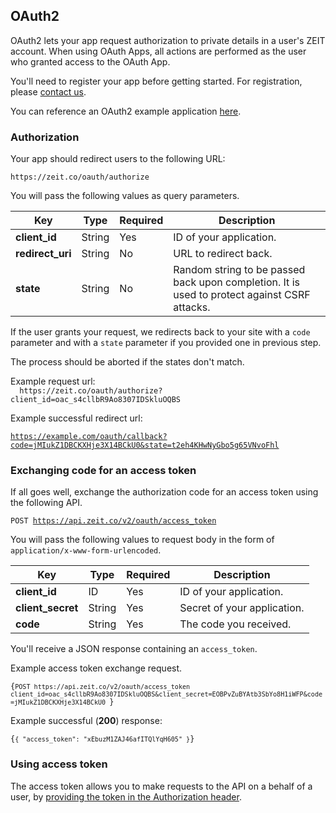 
## OAuth2

OAuth2 lets your app request authorization to private details in a user's ZEIT account.
When using OAuth Apps, all actions are performed as the user who granted access to the OAuth App.

You'll need to register your app before getting started. For registration, please [contact us](mailto:team@zeit.co).

You can reference an OAuth2 example application [here](https://github.com/zeit/zeit-oauth2-example).

### Authorization

Your app should redirect users to the following URL:

```
https://zeit.co/oauth/authorize
```

You will pass the following values as query parameters.

<!-- prettier-ignore -->
| Key | <HelpLink href="#api-basics/types" hasIcon>Type</HelpLink> | Required | Description |
| -- | -- | -- | -- |
| **client_id** | <HelpLink href="#api-basics/types">String</HelpLink> | Yes | ID of your application. |
| **redirect_uri** | <HelpLink href="#api-basics/types">String</HelpLink> | No | URL to redirect back. |
| **state** | <HelpLink href="#api-basics/types">String</HelpLink> | No | Random string to be passed back upon completion. It is used to protect against CSRF attacks. |

If the user grants your request, we redirects back to your site with a `code` parameter and with a `state` parameter if you provided one in previous step.

The process should be aborted if the states don't match.

<Example>
  <span>Example request url:</span>

<Code>
  https://zeit.co/oauth/authorize?client_id=oac_s4cllbR9Ao8307IDSkluOQBS
</Code>

Example successful redirect url:

  <Code>https://example.com/oauth/callback?code=jMIukZ1DBCKXHje3X14BCkU0&state=t2eh4KHwNyGbo5g65VNvoFhl</Code>
</Example>

### Exchanging code for an access token

If all goes well, exchange the authorization code for an access token using the following API.

<Code>POST https://api.zeit.co/v2/oauth/access_token</Code>

You will pass the following values to request body in the form of `application/x-www-form-urlencoded`.

<!-- prettier-ignore -->
| Key | <HelpLink href="#api-basics/types" hasIcon>Type</HelpLink> | Required | Description |
| -- | -- | -- | -- |
| **client_id** | <HelpLink href="#api-basics/types">ID</HelpLink> | Yes | ID of your application. |
| **client_secret** | <HelpLink href="#api-basics/types">String</HelpLink> | Yes | Secret of your application. |
| **code** | <HelpLink href="#api-basics/types">String</HelpLink> | Yes | The code you received. |

You'll receive a JSON response containing an `access_token`.

<Example>
  <span>Example access token exchange request.</span>

<Code>{`POST https://api.zeit.co/v2/oauth/access_token
client_id=oac_s4cllbR9Ao8307IDSkluOQBS&client_secret=EOBPvZuBYAtb3SbYo8H1iWFP&code=jMIukZ1DBCKXHje3X14BCkU0
`}</Code>

Example successful (**200**) response:

<Code lang="json">{`{
  "access_token": "xEbuzM1ZAJ46afITQlYqH605"
}`}</Code>
</Example>

### Using access token

The access token allows you to make requests to the API on a behalf of a user,
by [providing the token in the Authorization header](#api-basics/authentication).
